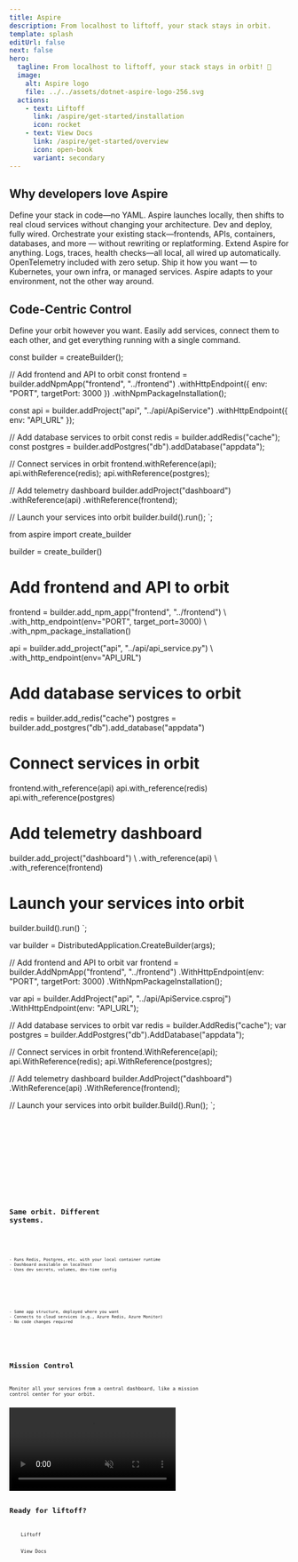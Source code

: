 ```yaml
---
title: Aspire
description: From localhost to liftoff, your stack stays in orbit.
template: splash
editUrl: false
next: false
hero:
  tagline: From localhost to liftoff, your stack stays in orbit! 💫
  image:
    alt: Aspire logo
    file: ../../assets/dotnet-aspire-logo-256.svg
  actions:
    - text: Liftoff
      link: /aspire/get-started/installation
      icon: rocket
    - text: View Docs
      link: /aspire/get-started/overview
      icon: open-book
      variant: secondary
---
```



## Why developers love Aspire

<CardGrid stagger>
	<Card title="Code-First Control" icon="setting">
		Define your stack in code—no YAML. Aspire launches locally, then shifts to real cloud services without changing your architecture. Dev and deploy, fully wired.
	</Card>
	<Card title="Modular and Extensible" icon="puzzle">
		Orchestrate your existing stack—frontends, APIs, containers, databases, and more — without rewriting or replatforming. Extend Aspire for anything.
	</Card>
	<Card title="Observability from the Start" icon="open-book">
		Logs, traces, health checks—all local, all wired up automatically. OpenTelemetry included with zero setup.
	</Card>
	<Card title="Flexible Deployments" icon="rocket">
		Ship it how you want — to Kubernetes, your own infra, or managed services. Aspire adapts to your environment, not the other way around.
	</Card>
</CardGrid>

## Code-Centric Control

Define your orbit however you want. Easily add services, connect them to each other, and get everything running with a single command.


const builder = createBuilder();

// Add frontend and API to orbit
const frontend = builder.addNpmApp("frontend", "../frontend")
    .withHttpEndpoint({ env: "PORT", targetPort: 3000 })
    .withNpmPackageInstallation();

const api = builder.addProject("api", "../api/ApiService")
    .withHttpEndpoint({ env: "API_URL" });

// Add database services to orbit
const redis = builder.addRedis("cache");
const postgres = builder.addPostgres("db").addDatabase("appdata");

// Connect services in orbit
frontend.withReference(api);
api.withReference(redis);
api.withReference(postgres);

// Add telemetry dashboard
builder.addProject("dashboard")
    .withReference(api)
    .withReference(frontend);

// Launch your services into orbit
builder.build().run();
`;

from aspire import create_builder

builder = create_builder()

# Add frontend and API to orbit
frontend = builder.add_npm_app("frontend", "../frontend") \\
                  .with_http_endpoint(env="PORT", target_port=3000) \\
                  .with_npm_package_installation()

api = builder.add_project("api", "../api/api_service.py") \\
             .with_http_endpoint(env="API_URL")

# Add database services to orbit
redis = builder.add_redis("cache")
postgres = builder.add_postgres("db").add_database("appdata")

# Connect services in orbit
frontend.with_reference(api)
api.with_reference(redis)
api.with_reference(postgres)

# Add telemetry dashboard
builder.add_project("dashboard") \\
      .with_reference(api) \\
      .with_reference(frontend)

# Launch your services into orbit
builder.build().run()
`;

var builder = DistributedApplication.CreateBuilder(args);

// Add frontend and API to orbit
var frontend = builder.AddNpmApp("frontend", "../frontend")
                      .WithHttpEndpoint(env: "PORT", targetPort: 3000)
                      .WithNpmPackageInstallation();

var api = builder.AddProject("api", "../api/ApiService.csproj")
                 .WithHttpEndpoint(env: "API_URL");

// Add database services to orbit
var redis = builder.AddRedis("cache");
var postgres = builder.AddPostgres("db").AddDatabase("appdata");

// Connect services in orbit
frontend.WithReference(api);
api.WithReference(redis);
api.WithReference(postgres);

// Add telemetry dashboard
builder.AddProject("dashboard")
       .WithReference(api)
       .WithReference(frontend);

// Launch your services into orbit
builder.Build().Run();
`;

<Tabs>
  <TabItem label="TypeScript" icon="seti:typescript">
	  <Code code={ts} lang="ts" />
  </TabItem>

  <TabItem label="Python" icon="seti:python">
	  <Code code={py} lang="python" />
  </TabItem>

  <TabItem label="C-Sharp" icon="seti:c-sharp">
	  <Code code={cs} lang="cs" />  
  </TabItem>
</Tabs>

## Same orbit. Different systems.

<CardGrid>
  <Card title="Local Development" icon="laptop">
    
	- Runs Redis, Postgres, etc. with your local container runtime
	- Dashboard available on localhost
	- Uses dev secrets, volumes, dev-time config
	
  </Card>

  <Card title="Production Deployment" icon="rocket">
    
	- Same app structure, deployed where you want
	- Connects to cloud services (e.g., Azure Redis, Azure Monitor)
	- No code changes required

  </Card>
</CardGrid>

## Mission Control

Monitor all your services from a central dashboard, like a mission control center for your orbit.

<video autoplay loop muted>
  <source src="https://github.com/IEvangelist/aspire/raw/refs/heads/docs/docs/src/assets/dashboard-graph.mp4" type="video/mp4" />
</video>

## Ready for liftoff?

<LinkButton href="/aspire/get-started/installation" icon="rocket" iconPlacement="start">
    Liftoff
</LinkButton>
<LinkButton href="/aspire/get-started/overview" icon="open-book" variant="secondary" iconPlacement="start">
    View Docs
</LinkButton>